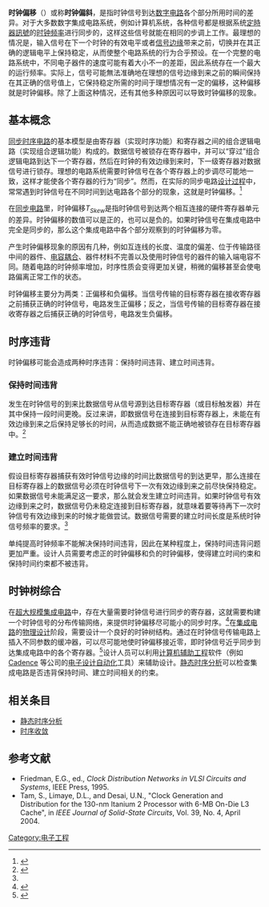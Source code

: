 {{NoteTA
|G1=Electronics
}}

'''时钟偏移'''（{{lang-en|'''clock skew'''}}）或称'''时钟偏斜'''，是指时钟信号到达[[数字电路|数字电路]]各个部分所用时间的差异。对于大多数数字集成电路系统，例如计算机系统，各种信号都是根据系统[[定時器訊號|定時器訊號]]的[[时钟频率|时钟频率]]进行同步的，这样这些信号就能在相同的步调上工作。最理想的情况是，输入信号在下一个时钟的有效电平或者[[信号边缘|信号边缘]]带来之前，切换并在其正确的逻辑电平上保持稳定，从而使整个电路系统的行为合乎预设。在一个完整的电路系统中，不同电子器件的速度可能有着大小不一的差距，因此系统存在一个最大的运行频率。实际上，信号可能無法准确地在理想的信号边缘到来之前的瞬间保持在其正确的信号值上，它保持稳定所需的时间于理想情况有一定的偏移，这种偏移就是时钟偏移。除了上面这种情况，还有其他多种原因可以导致时钟偏移的现象。

== 基本概念 ==
[[同步电路|同步时序电路]]的基本模型是由寄存器（实现时序功能）和寄存器之间的组合逻辑电路（实现组合逻辑功能）构成的。数据信号被锁存在寄存器中，并可以“穿过”组合逻辑电路到达下一个寄存器，然后在时钟的有效边缘到来时，下一级寄存器对数据信号进行锁存。理想的电路系统需要时钟信号在各个寄存器上的步调尽可能地一致，这样才能使各个寄存器的行为“同步”。然而，在实际的同步电路[[电路设计|设计过程]]中，常常遇到时钟信号在不同时间到达电路各个部分的现象，这就是时钟偏移。<ref>{{Cite journal|author=殷瑞祥，郭瑢，陈敏|title=同步数字集成电路设计中的时钟树分析|journal=华南理工大学学报（自然科学版）|year=2005|volume=33|issue=6}}</ref>

在[[同步电路|同步电路]]里，时钟偏移<math>T_{Skew}</math>是指时钟信号到达两个相互连接的硬件寄存器单元的差异。时钟偏移的数值可以是正的，也可以是负的。如果时钟信号在集成电路中完全是同步的，那么这个集成电路中各个部分观察到的时钟偏移为零。

产生时钟偏移现象的原因有几种，例如互连线的长度、温度的偏差、位于传输路径中间的器件、[[电容耦合|电容耦合]]、器件材料不完善以及使用时钟信号的器件的输入端电容不同。随着电路的时钟频率增加，时序性质会变得更加关键，稍微的偏移甚至会使电路偏离正常工作的状态。

时钟偏移主要分为两类：正偏移和负偏移。当信号传输的目标寄存器在接收寄存器之前捕获正确的时钟信号，电路发生正偏移；反之，当信号传输的目标寄存器在接收寄存器之后捕获正确的时钟信号，电路发生负偏移。

== 时序违背 ==
时钟偏移可能会造成两种时序违背：保持时间违背、建立时间违背。

=== 保持时间违背 ===
发生在时钟信号的到来比数据信号从信号源到达目标寄存器（或目标触发器）并在其中保持一段时间更晚。反过来讲，即数据信号在连接到目标寄存器上，未能在有效边缘到来之后保持足够长的时间，从而造成数据不能正确地被锁存在目标寄存器中。<ref name = "Stephen">{{Cite book|author=Stephen Brown, Zvonko Vranesic|title=Fundamentals of Digital Logic with Verilog Design|publisher=McGraw-Hill Education|isbn=0-07-283878-7}}</ref>

=== 建立时间违背 ===
假设目标寄存器捕获有效时钟信号边缘的时间比数据信号的到达更早，那么连接在目标寄存器上的数据信号必须在时钟信号下一次有效边缘到来之前尽快保持稳定。如果数据信号未能满足这一要求，那么就会发生建立时间违背。如果时钟信号有效边缘到来之时，数据信号仍未稳定连接到目标寄存器，就意味着要等待再下一次时钟信号有效边缘到来的时候才能做尝试。数据信号需要的建立时间长度是系统时钟信号频率的要求。<ref name = "Stephen"/>

单纯提高时钟频率不能解决保持时间违背，因此在某种程度上，保持时间违背问题更加严重。设计人员需要考虑正的时钟偏移和负的时钟偏移，使得建立时间约束和保持时间约束都不被违背。

== 时钟树综合 ==
在[[超大规模集成电路|超大规模集成电路]]中，存在大量需要时钟信号进行同步的寄存器，这就需要构建一个时钟信号的分布传输网络，来提供时钟偏移尽可能小的同步时序。<ref>{{Cite journal|author=千路，林平分|title=ASIC后端设计中的时钟偏移以及时钟树综合|journal=半导体技术|year=2008|volume=33|issue=6}}</ref>在[[集成电路|集成电路]]的[[物理设计|物理设计]]阶段，需要设计一个良好的时钟树结构。通过在时钟信号传输电路上插入不同参数的缓冲器，可以尽可能地使时钟偏移接近零，即时钟信号近乎同步到达集成电路中的各个寄存器。<ref>{{Cite journal|author=邓博仁，王金城，金西|title=基于深亚微米下时钟树算法优化的研究|journal=半导体技术|year=2005|volume=30|issue=10}}</ref>设计人员可以利用[[计算机辅助工程|计算机辅助工程]]软件（例如 [https://www.cadence.com/zh_TW/home/tools/digital-design-and-signoff/silicon-signoff/tempus-timing-signoff-solution.html Cadence] {{Wayback|url=https://www.cadence.com/zh_TW/home/tools/digital-design-and-signoff/silicon-signoff/tempus-timing-signoff-solution.html |date=20210118112309 }}等公司的[[电子设计自动化|电子设计自动化]]工具）来辅助设计。[[静态时序分析|静态时序分析]]可以检查集成电路是否违背保持时间、建立时间相关的约束。

== 相关条目 ==
* [[静态时序分析|静态时序分析]]
* [[时序收敛|时序收敛]]

== 参考文献 ==
{{Reflist}}
{{Refbegin}}
* Friedman, E.G., ed., ''Clock Distribution Networks in VLSI Circuits and Systems'', IEEE Press, 1995.
* Tam, S., Limaye, D.L., and Desai, U.N., "Clock Generation and Distribution for the 130-nm Itanium 2 Processor with 6-MB On-Die L3 Cache", in ''IEEE Journal of Solid-State Circuits'', Vol. 39, No. 4, April 2004.
{{Refend}}

[[Category:电子工程|Category:电子工程]]